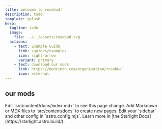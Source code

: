 ```yaml
---
title: welcome to rosebud!
description: todo
template: splash
hero:
  tagline: todo
  image:
    file: ../../assets/rosebud.svg
  actions:
    - text: Example Guide
      link: /guides/example/
      icon: right-arrow
      variant: primary
    - text: download our mods!
      link: https://modrinth.com/organization/rosebud
      icon: external
---
```



## our mods

<CardGrid>
	<Card title="rainglow" icon="pencil">
		Edit `src/content/docs/index.mdx` to see this page change.
	</Card>
	<Card title="bodacious berries" icon="add-document">
		Add Markdown or MDX files to `src/content/docs` to create new pages.
	</Card>
	<Card title="ramel" icon="setting">
		Edit your `sidebar` and other config in `astro.config.mjs`.
	</Card>
	<Card title="skin overrides" icon="open-book">
		Learn more in [the Starlight Docs](https://starlight.astro.build/).
	</Card>
</CardGrid>
